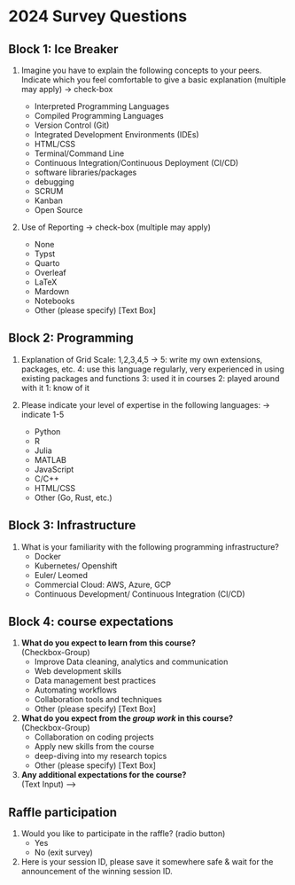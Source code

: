 # 2024 Survey Questions

## Block 1: Ice Breaker
1. Imagine you have to explain the following concepts to your peers. Indicate which you feel comfortable to give a basic explanation (multiple may apply) -> check-box

   - Interpreted Programming Languages
   - Compiled Programming Languages
   - Version Control (Git)
   - Integrated Development Environments (IDEs)
   - HTML/CSS
   - Terminal/Command Line
   - Continuous Integration/Continuous Deployment (CI/CD)
   - software libraries/packages 
   - debugging
   - SCRUM 
   - Kanban
   - Open Source
2. Use of Reporting  -> check-box (multiple may apply)
   - None 
   - Typst
   - Quarto
   - Overleaf
   - LaTeX
   - Mardown 
   - Notebooks
   - Other (please specify) [Text Box]


## Block 2: Programming
1. Explanation of Grid Scale:
1,2,3,4,5 -> 
5: write my own extensions, packages, etc. 
4: use this language regularly, very experienced in using existing packages and functions
3: used it in courses
2: played around with it
1: know of it


2. Please indicate your level of expertise in the following languages: 
-> indicate 1-5
    - Python
    - R
    - Julia
    - MATLAB
    - JavaScript
    - C/C++
    - HTML/CSS
    - Other (Go, Rust, etc.) 



## Block 3: Infrastructure
1. What is your familiarity with the following programming infrastructure?
    - Docker 
    - Kubernetes/ Openshift
    - Euler/ Leomed
    - Commercial Cloud: AWS, Azure, GCP
    - Continuous Development/ Continuous Integration (CI/CD)

## Block 4: course expectations 

1. **What do you expect to learn from this course?**  
   (Checkbox-Group)
   - Improve Data cleaning, analytics and communication
   - Web development skills
   - Data management best practices
   - Automating workflows
   - Collaboration tools and techniques
   - Other (please specify) [Text Box]


2. **What do you expect from the _group work_ in this course?**  
   (Checkbox-Group)
   - Collaboration on coding projects 
   - Apply new skills from the course 
   - deep-diving into my research topics
   - Other (please specify) [Text Box]


3. **Any additional expectations for the course?**  
   (Text Input) -->


## Raffle participation
1. Would you like to participate in the raffle? (radio button)
    - Yes
    - No (exit survey)
2. Here is your session ID, please save it somewhere safe & wait for the announcement of the winning session ID.


<!-- CRAP LINE -->

<!-- 1. **Put these programming languages in order acc. to your knowledge of them?**  
   (Rank list -> as seen in the [sortable package)](https://rstudio.github.io/sortable/articles/built_in.html)
   - Python
   - R
   - JavaScript
   - MATLAB
   - Julia
   - LaTeX
   - C/C++
   - Other (please specify) [Text Box]
 
**Why**: if many have R knowledge, know to focus less on the "R programming in Block 2 Session 1"

5. **Which programming infrastructure do you use?**  
   (Checkbox-Group)
   - None 
   - Docker
   - AWS
   - Other (please specify) [Text Box]
  
**Why**: Determine focus of programming infrastructure in the course

6. **Which programming frameworks do you use?** (Checkbox-Group)
   - None
   - Django
   - Flask
   - React
   - Angular
   - Other (please specify) [Text Box]
   
**Why**: Determine focus of programming frameworks in the course

7. **Which reporting/typesetting tools do you use?** (Checkbox-Group)
   - None
   - Typst
   - Quarto
   - Overleaf
   - LaTeX
   - Other (please specify) [Text Box]
   
**Why**: Determine if typesetting tools should be touched upon, if yes, which?

8. **Which version control tools do you use?** (Checkbox-Group)
   - None
   - Git
   - SVN
   - Mercurial
   - Other (please specify) [Text Box]

**Why**: Determine focus of git in course

9. **What is your experience with Version Control?**  
   (Slider)
   - None
   - Basic understanding (commit, push, pull, branches)
   - Regular use for collaboration
   - Advanced (GitHub workflows, actions, etc.)

10. **What is your experience with improving your code?**  
   (Slider)
   - None
   - Reading/writing documentation
   - Code reviews
   - Refactoring code
   - Collaboration on open-source projects

11. **Do you automate your workflows or processes?**  
   (Slider)
   - No
   - Some automation (CI/CD, Bash scripts)
   - Extensive automation (Apache Airflow, Jenkins, etc.)

12. **Do you work with virtual environments or containers?**  
   (Slider)
   - No
   - Yes, basic usage (e.g., virtualenv, pipenv)
   - Yes, extensive usage (Docker, Kubernetes)
   
**Why**: should this be topic in course?

13. **What is your experience with web development?**  
   (Slider)
   - None
   - Basic (HTML/CSS)
   - Intermediate (JavaScript, simple websites)
   - Advanced (CSS frameworks like Bootstrap, full-stack development)
   
**Why**: should this be topic in course?

14. **What is your experience with project management methodologies like Scrum?**  
    (Slider)
    - None
    - Basic understanding (e.g., using GitHub/GitLab for project management)
    - Intermediate (some experience with Scrum, Kanban)
    - Advanced (Scrum master, leading projects)
    
**Why**: should this be topic in course?

15. **What is your experience with data management?**  
    (Slider)
    - None
    - Basic (working with spreadsheets, simple databases)
    - Intermediate (SQL databases, data warehousing)
    - Advanced (managing large-scale databases, handling access restrictions, persistent storage)

**Why**: should this be topic in course?

16. **What is your experience with data communication?**  
    (Slider)
    - None
    - Basic (static visualizations, charts)
    - Intermediate (interactive visualizations, dashboards)
    - Advanced (web-based data communication, real-time analytics)

**Why**: should this be topic in course?

17. **What is your experience with programming infrastructure?**  
    (Slider)
    - None
    - Basic (simple Docker usage)
    - Intermediate (using Docker in projects)
    - Advanced (managing infrastructure with Kubernetes, Terraform)
    
**Why**: should this be topic in course?

18. **Which Integrated Development Environment (IDE) or software application do you use?**  
    (Checkbox-Group)
    - VSCode
    - PyCharm
    - RStudio
    - Jupyter
    - Anaconda
    - Sublime Text
    - Other (please specify) [Text Box]
    
**Why**: maybe make comparison about which is good for what? vscode (git, debugging), rstudio (shiny), etc. 

19. **Where did you learn to program?**  
    (Checkbox-Group)
    - University courses
    - Online courses
    - Self-taught (books, tutorials)
    - On-the-job (research projects, applied work)
    - Other (please specify) [Text Box]

**Why**: determine type of teaching best used - work on their own, discussions, exercises, etc.

20. **Anything else you'd like to share about your programming experience or background?**  
    (Text Input)

### **Know Their Needs**

1. **Why did you take this course?**  (Checkbox-Group)
    - to improve coding skills
    - to practice collaboration on coding
    - Other (Text Input)
    
**Why**: determine focus - more content, or more time and guidance for group work?
  
3. **What are _programming tasks_ you encounter when researching/working?**  
   (Checkbox-Group)
   - Data cleaning
   - Data visualization
   - Data analysis (statistical modeling, machine learning)
   - Web development
   - Data management (SQL, NoSQL databases)
   - Automating workflows
   - Collaboration on Coding Projects
   - Infrastructure 
   - Other (please specify) [Text Box]
   
**Why**: what is their starting point, where to expand

5. **Where do you face _challenges_ in programming?**  
   (Checkbox-Group)
   - Collaboration with team members
   - Managing and working with data
   - Debugging and troubleshooting code
   - Understanding and applying algorithms
   - Scaling and optimizing code
   - Other (please specify) [Text Box]
   
**Why**: what to focus on in course 

6. **Anything else you want to share about your needs for the course?**  
   (Text Input)

### **Know Their Expectations**

1. **What do you expect to learn from this course?**  
   (Checkbox-Group)
   - Improve Data cleaning, analytics and communication
   - Web development skills
   - Data management best practices
   - Automating workflows
   - Collaboration tools and techniques
   - Other (please specify) [Text Box]

**Why**: determine "hot-topics" to focus on 

3. **What do you expect from the _group work_ in this course?**  
   (Checkbox-Group)
   - Collaboration on coding projects 
   - Apply new skills from the course 
   - deep-diving into my research topics
   - Other (please specify) [Text Box]

**Why**: encourage students to align their groups based on this?

4. **Any additional expectations for the course?**  
   (Text Input) -->
